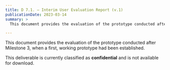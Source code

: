 ```yaml
---
title: D 7.1. – Interim User Evaluation Report (v.1)
publicationDate: 2023-03-14
summary: >
  This document provides the evaluation of the prototype conducted after Milestone 3, when a first, working prototype had been established.

---
```


This document provides the evaluation of the prototype conducted after Milestone 3, when a first, working prototype had been established.

This deliverable is currently classified as **confidential** and is not available for download.
